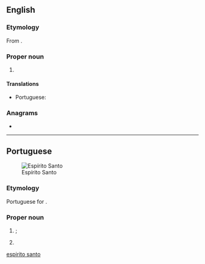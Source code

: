 ==English==
{{wikipedia}}

===Etymology===
From {{bor|en|pt|Espírito Santo}}.

===Proper noun===
{{en-proper noun|head=Espírito Santo}}

# {{place:Brazil/state|en|capital=Vitória|region=Southeast Region}}

====Translations====
{{trans-top|state in south-eastern Brazil}}
* Portuguese: {{t+|pt|Espírito Santo|m}}
{{trans-mid}}
{{trans-bottom}}

===Anagrams===
* {{anagrams|en|a=aeiinooprsstt|operationists}}

[[Category:English terms spelled with Í|espirito santo]]

----

==Portuguese==
[[Image:Brazil State EspiritoSanto.svg|thumb|Espírito Santo]]

===Etymology===
Portuguese for {{m|en|Holy Ghost}}.

===Proper noun===
{{pt-proper noun|m}}

# {{lb|pt|Christianity}} {{l|en|Holy Ghost}}; {{l|en|Holy Spirit}} {{gloss|one of the three figures of the Holy Trinity}}
# {{place:Brazil/state|pt|capital=Vitória|region=Southeast Region}}
#: {{syn|pt|ES}} {{gloss|abbreviation}}